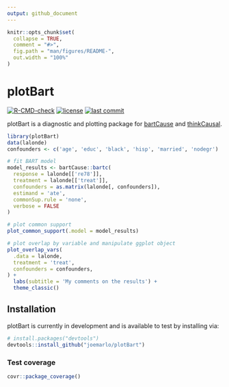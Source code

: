 ```yaml
---
output: github_document
---
```


<!-- README.md is generated from README.Rmd. Please edit that file -->

```r
knitr::opts_chunk$set(
  collapse = TRUE,
  comment = "#>",
  fig.path = "man/figures/README-",
  out.width = "100%"
)
```

# plotBart

<!-- badges: start -->
[![R-CMD-check](https://github.com/joemarlo/plotBart/workflows/R-CMD-check/badge.svg)](https://github.com/joemarlo/plotBart/actions)
[![license](https://img.shields.io/badge/license-MIT + file LICENSE-lightgrey.svg)](/LICENSE.md)
[![last commit](https://img.shields.io/github/last-commit/joemarlo/plotBart)](https://github.com/joemarlo/plotBart/commits/master)
<!-- badges: end -->

plotBart is a diagnostic and plotting package for [bartCause](https://github.com/vdorie/bartCause) and [thinkCausal](https://github.com/gperrett/thinkCausal_dev). 

```r
library(plotBart)
data(lalonde)
confounders <- c('age', 'educ', 'black', 'hisp', 'married', 'nodegr')

# fit BART model
model_results <- bartCause::bartc(
  response = lalonde[['re78']],
  treatment = lalonde[['treat']],
  confounders = as.matrix(lalonde[, confounders]),
  estimand = 'ate',
  commonSup.rule = 'none',
  verbose = FALSE
)

# plot common support
plot_common_support(.model = model_results)

# plot overlap by variable and manipulate ggplot object
plot_overlap_vars(
  .data = lalonde,
  treatment = 'treat',
  confounders = confounders,
) + 
  labs(subtitle = 'My comments on the results') +
  theme_classic()
```


## Installation

plotBart is currently in development and is available to test by installing via:

``` r
# install.packages("devtools")
devtools::install_github("joemarlo/plotBart")
```

### Test coverage

```r
covr::package_coverage()
```

